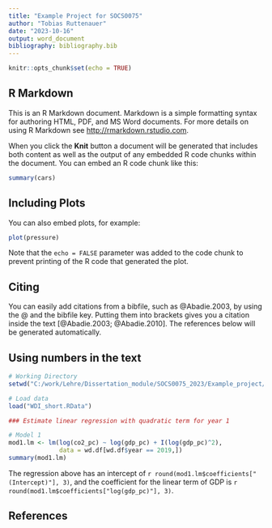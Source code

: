 ```yaml
---
title: "Example Project for SOCS0075"
author: "Tobias Ruttenauer"
date: "2023-10-16"
output: word_document
bibliography: bibliography.bib 
---
```


```r
knitr::opts_chunk$set(echo = TRUE)
```

## R Markdown

This is an R Markdown document. Markdown is a simple formatting syntax for authoring HTML, PDF, and MS Word documents. For more details on using R Markdown see <http://rmarkdown.rstudio.com>.

When you click the **Knit** button a document will be generated that includes both content as well as the output of any embedded R code chunks within the document. You can embed an R code chunk like this:

```r
summary(cars)
```

## Including Plots

You can also embed plots, for example:

```r
plot(pressure)
```

Note that the `echo = FALSE` parameter was added to the code chunk to prevent printing of the R code that generated the plot.

## Citing

You can easily add citations from a bibfile, such as @Abadie.2003, by using the @ and the bibfile key. Putting them into brackets gives you a citation inside the text [@Abadie.2003; @Abadie.2010]. The references below will be generated automatically.

## Using numbers in the text


```r
# Working Directory
setwd("C:/work/Lehre/Dissertation_module/SOCS0075_2023/Example_project/02_Data")

# Load data 
load("WDI_short.RData")

### Estimate linear regression with quadratic term for year 1

# Model 1
mod1.lm <- lm(log(co2_pc) ~ log(gdp_pc) + I(log(gdp_pc)^2),
              data = wd.df[wd.df$year == 2019,])
summary(mod1.lm)
```

The regression above has an intercept of `r round(mod1.lm$coefficients["(Intercept)"], 3)`, and the coefficient for the linear term of GDP is `r round(mod1.lm$coefficients["log(gdp_pc)"], 3)`.

## References

